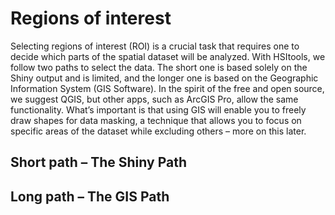# Regions of interest

Selecting regions of interest (ROI) is a crucial task that requires one to decide which parts of the spatial dataset will be analyzed. With HSItools, we follow two paths to select the data. The short one is based solely on the Shiny output and is limited, and the longer one is based on the Geographic Information System (GIS Software). In the spirit of the free and open source, we suggest QGIS, but other apps, such as ArcGIS Pro, allow the same functionality. What's important is that using GIS will enable you to freely draw shapes for data masking, a technique that allows you to focus on specific areas of the dataset while excluding others – more on this later.

## Short path – The Shiny Path

## Long path – The GIS Path
